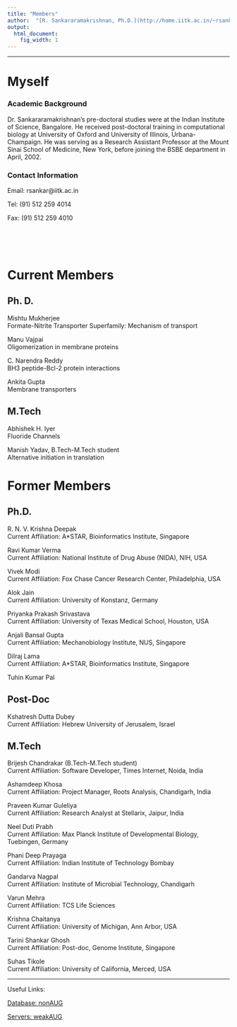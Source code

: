 ```yaml
---
title: "Members"
author:  "[R. Sankararamakrishnan, Ph.D.](http://home.iitk.ac.in/~rsankar/) at [Department of Biological Sciences and Bioengineering, IIT-Kanpur](http://www.iitk.ac.in/bsbe/), Updated on `r Sys.Date()`"
output:
  html_document:
    fig_width: 1
---
```


----

# Myself

### Academic Background

Dr. Sankararamakrishnan's pre-doctoral studies were at the Indian Institute of Science, 
Bangalore. He received post-doctoral training in computational biology at 
University of Oxford and University of Illinois, Urbana-Champaign. 
He was serving as a Research Assistant Professor at the Mount Sinai School of 
Medicine, New York, before joining the BSBE department in April, 2002.

### Contact Information

Email: rsankar@iitk.ac.in

Tel: (91) 512 259 4014

Fax: (91) 512 259 4010   

<br>
<br>
<br>

# Current Members

## Ph. D.

Mishtu Mukherjee <br>
Formate-Nitrite Transporter Superfamily: Mechanism of transport 

Manu Vajpai <br>
Oligomerization in membrane proteins 

C. Narendra Reddy <br>
BH3 peptide-Bcl-2 protein interactions 

Ankita Gupta <br>
Membrane transporters 

## M.Tech

Abhishek H. Iyer <br>
Fluoride Channels 

Manish Yadav, B.Tech-M.Tech student <br>
Alternative initiation in translation 

# Former Members

## Ph.D.

R. N. V. Krishna Deepak <br>
Current Affiliation: A*STAR, Bioinformatics Institute, Singapore 

Ravi Kumar Verma <br>
Current Affiliation: National Institute of Drug Abuse (NIDA), NIH, USA 

Vivek Modi <br>
Current Affiliation: Fox Chase Cancer Research Center, Philadelphia, USA 

Alok Jain <br>
Current Affiliation: University of Konstanz, Germany 

Priyanka Prakash Srivastava <br>
Current Affiliation: University of Texas Medical School, Houston, USA 

Anjali Bansal Gupta <br>
Current Affiliation: Mechanobiology Institute, NUS, Singapore 

Dilraj Lama <br>
Current Affiliation: A*STAR, Bioinformatics Institute, Singapore 

Tuhin Kumar Pal <br>

## Post-Doc

Kshatresh Dutta Dubey <br>
Current Affiliation: Hebrew University of Jerusalem, Israel 

## M.Tech

Brijesh Chandrakar (B.Tech-M.Tech student) <br>
Current Affiliation: Software Developer, Times Internet, Noida, India 

Ashamdeep Khosa <br>
Current Affiliation: Project Manager, Roots Analysis, Chandigarh, India 

Praveen Kumar Guleliya <br>
Current Affiliation: Research Analyst at Stellarix, Jaipur, India 

Neel Duti Prabh <br>
Current Affiliation: Max Planck Institute of Developmental Biology, Tuebingen, Germany 

Phani Deep Prayaga <br>
Current Affiliation: Indian Institute of Technology Bombay 

Gandarva Nagpal <br>
Current Affiliation: Institute of Microbial Technology, Chandigarh 

Varun Mehra <br>
Current Affiliation: TCS Life Sciences 

Krishna Chaitanya <br>
Current Affiliation: University of Michigan, Ann Arbor, USA 

Tarini Shankar Ghosh <br>
Current Affiliation: Post-doc, Genome Institute, Singapore

Suhas Tikole <br>
Current Affiliation: University of California, Merced, USA 

----
Useful Links:

[Database: nonAUG](http://bioinfo.iitk.ac.in/bioinfo/)

[Servers: weakAUG](http://bioinfo.iitk.ac.in/bioinfo/)
